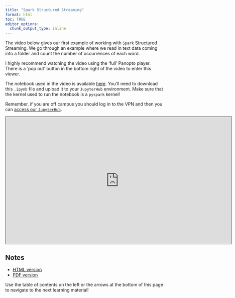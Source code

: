 ```yaml
---
title: "Spark Structured Streaming"
format: html
toc: TRUE
editor_options: 
  chunk_output_type: inline
---
```


The video below gives our first example of working with `Spark` Structured Streaming. We go through an example where we read in text data coming into a folder and count the number of occurrences of each word. 

I highly recommend watching the video using the 'full' Panopto player. There is a 'pop out' button in the bottom right of the video to enter this viewer.

The notebook used in the video is available <a href = "https://jbpost2.github.io/ST-554-Big-Data-with-Python/04_Streaming_Data/Streaming_Data_Notebook.ipynb" target = "_blank">here</a>. You'll need to download this `.ipynb` file and upload it to your `JupyterHub` environment. Make sure that the kernel used to run the notebook is a `pyspark` kernel!

Remember, if you are off campus you should log in to the VPN and then you can [access our `JupyterHub`](https://jhub.cos.ncsu.edu/).

```{=html}
<iframe src="https://ncsu.hosted.panopto.com/Panopto/Pages/Embed.aspx?id=8e2b1295-a485-4ab9-8512-b2b1003f1282&autoplay=false&offerviewer=true&showtitle=true&showbrand=true&captions=false&interactivity=all" height="405" width="720" style="border: 1px solid #464646;" allowfullscreen allow="autoplay" aria-label="Panopto Embedded Video Player" aria-description="03-Spark Structured Streaming" ></iframe>
```

## Notes

- <a href = "03-Spark_Structured_Streaming.html" target = "_blank">HTML version</a>
- <a href = "PDFs/03-Spark_Structured_Streaming.pdf" target = "_blank">PDF version</a>

Use the table of contents on the left or the arrows at the bottom of this page to navigate to the next learning material!